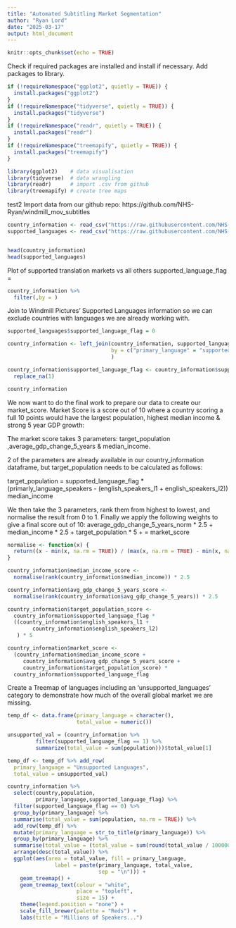 ---
title: "Automated Subtitling Market Segmentation"
author: "Ryan Lord"
date: "2025-03-17"
output: html_document
---

```{r setup, include=FALSE}
knitr::opts_chunk$set(echo = TRUE)
```


Check if required packages are installed and install if necessary. 
Add packages to library. 
```{r,warning=FALSE}
if (!requireNamespace("ggplot2", quietly = TRUE)) {
  install.packages("ggplot2")
}
if (!requireNamespace("tidyverse", quietly = TRUE)) {
  install.packages("tidyverse")
}
if (!requireNamespace("readr", quietly = TRUE)) {
  install.packages("readr")
}
if (!requireNamespace("treemapify", quietly = TRUE)) {
  install.packages("treemapify")
}

library(ggplot2)    # data visualisation
library(tidyverse)  # data wrangling
library(readr)      # import .csv from github
library(treemapify) # create tree maps

```


test2
Import data from our github repo: https://github.com/NHS-Ryan/windmill_mov_subtitles
```{r, warning=FALSE}

country_information <- read_csv("https://raw.githubusercontent.com/NHS-Ryan/windmill_mov_subtitles/refs/heads/main/country_information.csv")
supported_languages <- read_csv("https://raw.githubusercontent.com/NHS-Ryan/windmill_mov_subtitles/refs/heads/main/supported_languages.csv")


head(country_information)
head(supported_languages)

```


Plot of supported translation markets vs all others supported_language_flag = 
```{r}

country_information %>%
  filter(,by = )

```



Join to Windmill Pictures' Supported Languages information so we can exclude countries with languages we are already working with. 
```{r}

supported_languages$supported_language_flag = 0

country_information <- left_join(country_information, supported_languages, 
                                 by = c("primary_language" = "supported_languages")
                                 )

country_information$supported_language_flag <- country_information$supported_language_flag %>%
  replace_na(1)

country_information

```


We now want to do the final work to prepare our data to create our market_score. Market Score is a score out of 10 where a country scoring a full 10 points would have the largest population, highest median income & strong 5 year GDP growth:

The market score takes 3 parameters: target_population ,average_gdp_change_5_years & median_income. 

2 of the parameters are already available in our country_information dataframe, but target_population needs to be calculated as follows: 

target_population = supported_language_flag * (primarly_language_speakers - (english_speakers_l1 + english_speakers_l2))
median_income

We then take the 3 parameters, rank them from highest to lowest, and normalise the result from 0 to 1. Finally we apply the following weights to give a final score out of 10: 
average_gdp_change_5_years_norm * 2.5 + 
median_income * 2.5 + 
target_population * 5 + 
= market_score



```{r}

normalise <- function(x) {
  return((x - min(x, na.rm = TRUE)) / (max(x, na.rm = TRUE) - min(x, na.rm = TRUE)))
}

country_information$median_income_score <-
  normalise(rank(country_information$median_income)) * 2.5

country_information$avg_gdp_change_5_years_score <-
  normalise(rank(country_information$avg_gdp_change_5_years)) * 2.5

country_information$target_population_score <-
  country_information$supported_language_flag * 
  ((country_information$english_speakers_l1 + 
        country_information$english_speakers_l2)
   ) * 5

country_information$market_score <-
  (country_information$median_income_score + 
     country_information$avg_gdp_change_5_years_score +
     country_information$target_population_score) *
  country_information$supported_language_flag


```



Create a Treemap of languages including an 'unsupported_languages' category to demonstrate how much of the overall global market we are missing. 
```{r}

temp_df <- data.frame(primary_language = character(),
                      total_value = numeric())

unsupported_val = (country_information %>%
         filter(supported_language_flag == 1) %>%
         summarize(total_value = sum(population)))$total_value[1]

temp_df <- temp_df %>% add_row(
  primary_language = "Unsupported Languages",
  total_value = unsupported_val)

country_information %>%
  select(country,population,
         primary_language,supported_language_flag) %>%
  filter(supported_language_flag == 0) %>%
  group_by(primary_language) %>%
  summarise(total_value = sum(population, na.rm = TRUE)) %>%
  add_row(temp_df) %>%
  mutate(primary_language = str_to_title(primary_language)) %>%
  group_by(primary_language) %>%
  summarise(total_value = (total_value = sum(round(total_value / 1000000,1)))) %>%
  arrange(desc(total_value)) %>%
  ggplot(aes(area = total_value, fill = primary_language,
               label = paste(primary_language, total_value, 
                             sep = "\n"))) +
    geom_treemap() +
    geom_treemap_text(colour = "white",
                      place = "topleft",
                      size = 15) +
    theme(legend.position = "none") +
    scale_fill_brewer(palette = "Reds") +
    labs(title = "Millions of Speakers...")
```

